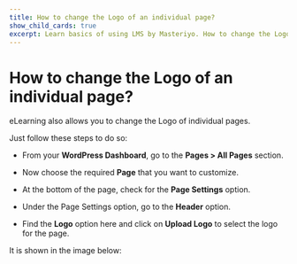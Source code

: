 ---
title: How to change the Logo of an individual page?
show_child_cards: true
excerpt: Learn basics of using LMS by Masteriyo. How to change the Logo of an individual page.
---

# How to change the Logo of an individual page?

eLearning also allows you to change the Logo of individual pages.

Just follow these steps to do so:

- From your **WordPress Dashboard**, go to the **Pages > All Pages** section.

- Now choose the required **Page** that you want to customize.

- At the bottom of the page, check for the **Page Settings** option.

- Under the Page Settings option, go to the **Header** option.

- Find the **Logo** option here and click on **Upload Logo** to select the logo for the page.

It is shown in the image below:


